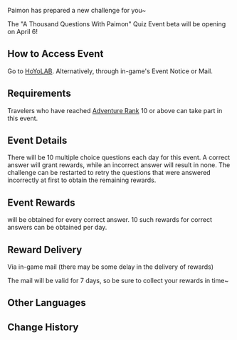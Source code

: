 {{EventTabs
|rootpage = A Thousand Questions With Paimon/2021-04-06
}}
{{Event
|name              = A Thousand Questions With Paimon 2021-04-06
|image             = A Thousand Questions With Paimon 2021-04-06.png
|type              = Web
|time_known        = yes
|time_start        = 2021-04-06 13:00
|time_start_offset = GMT+8
|time_end          = 2021-04-08 23:59
|time_end_offset   = GMT+8
|link              = https://genshin.hoyoverse.com/en/news/detail/9694
|link2             = https://webstatic-sea.mihoyo.com/ys/event/answer-question/index.html?activity_no=d2a9f2f0b4f242aa
|link2name         = Event Page
}}
Paimon has prepared a new challenge for you~

The "A Thousand Questions With Paimon" Quiz Event beta will be opening on April 6!

==How to Access Event==
Go to [https://webstatic-sea.mihoyo.com/ys/event/answer-question/index.html?activity_no=d2a9f2f0b4f242aa&utm_source=website HoYoLAB]. Alternatively, through in-game's Event Notice or Mail.

==Requirements==
Travelers who have reached [[Adventure Rank]] 10 or above can take part in this event.

==Event Details==
There will be 10 multiple choice questions each day for this event. A correct answer will grant rewards, while an incorrect answer will result in none. The challenge can be restarted to retry the questions that were answered incorrectly at first to obtain the remaining rewards.

==Event Rewards==
{{Item|Mora|25|x=5,000}} will be obtained for every correct answer. 10 such rewards for correct answers can be obtained per day.

==Reward Delivery==
Via in-game mail (there may be some delay in the delivery of rewards)

The mail will be valid for 7 days, so be sure to collect your rewards in time~

<noinclude>
==Other Languages==
{{Transclude|A Thousand Questions With Paimon|Other Languages}}

==Change History==
{{Change History|1.4}}
</noinclude>